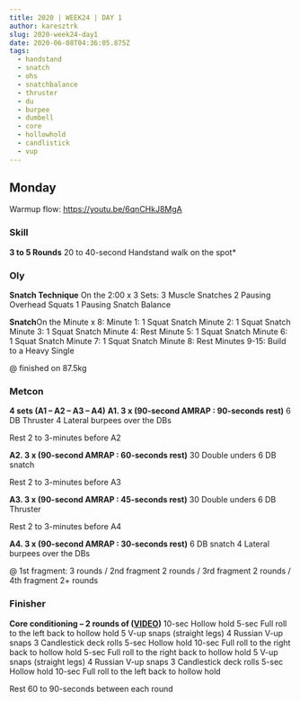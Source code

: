 ```yaml
---
title: 2020 | WEEK24 | DAY 1
author: karesztrk
slug: 2020-week24-day1
date: 2020-06-08T04:36:05.875Z
tags:
  - handstand
  - snatch
  - ohs
  - snatchbalance
  - thruster
  - du
  - burpee
  - dumbell
  - core
  - hollowhold
  - candlistick
  - vup
---
```


## Monday

Warmup flow: <https://youtu.be/6qnCHkJ8MgA>

### Skill

**3 to 5 Rounds**
20 to 40-second Handstand walk on the spot\*

### Oly

**Snatch Technique**
On the 2:00 x 3 Sets:
3 Muscle Snatches
2 Pausing Overhead Squats
1 Pausing Snatch Balance

**Snatch**On the Minute x 8:
Minute 1: 1 Squat Snatch
Minute 2: 1 Squat Snatch
Minute 3: 1 Squat Snatch
Minute 4: Rest
Minute 5: 1 Squat Snatch
Minute 6: 1 Squat Snatch
Minute 7: 1 Squat Snatch
Minute 8: Rest
Minutes 9-15: Build to a Heavy Single

@ finished on 87.5kg

### Metcon

**4 sets (A1 – A2 – A3 – A4)**
**A1. 3 x (90-second AMRAP : 90-seconds rest)**
6 DB Thruster
4 Lateral burpees over the DBs

Rest 2 to 3-minutes before A2

**A2. 3 x (90-second AMRAP : 60-seconds rest)**
30 Double unders
6 DB snatch

Rest 2 to 3-minutes before A3

**A3. 3 x (90-second AMRAP : 45-seconds rest)**
30 Double unders
6 DB Thruster

Rest 2 to 3-minutes before A4

**A4. 3 x (90-second AMRAP : 30-seconds rest)**
6 DB snatch
4 Lateral burpees over the DBs

@ 1st fragment: 3 rounds / 2nd fragment 2 rounds / 3rd fragment 2 rounds / 4th fragment 2+ rounds

### Finisher

**Core conditioning – 2 rounds of ([VIDEO](https://vimeo.com/310472745/3cbcb713db))**
10-sec Hollow hold
5-sec Full roll to the left back to hollow hold
5 V-up snaps (straight legs)
4 Russian V-up snaps
3 Candlestick deck rolls
5-sec Hollow hold
10-sec Full roll to the right back to hollow hold
5-sec Full roll to the right back to hollow hold
5 V-up snaps (straight legs)
4 Russian V-up snaps
3 Candlestick deck rolls
5-sec Hollow hold
10-sec Full roll to the left back to hollow hold

Rest 60 to 90-seconds between each round
